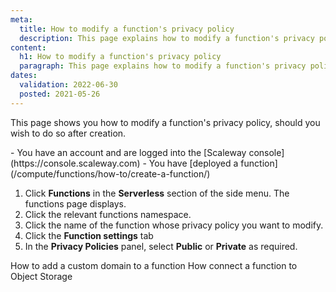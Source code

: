 ```yaml
---
meta:
  title: How to modify a function's privacy policy
  description: This page explains how to modify a function's privacy policy
content:
  h1: How to modify a function's privacy policy
  paragraph: This page explains how to modify a function's privacy policy
dates:
  validation: 2022-06-30
  posted: 2021-05-26
---
```


This page shows you how to modify a function's privacy policy, should you wish to do so after creation.

<Message type="requirement">
  - You have an account and are logged into the [Scaleway console](https://console.scaleway.com)
  - You have [deployed a function](/compute/functions/how-to/create-a-function/)
</Message>

1. Click **Functions** in the **Serverless** section of the side menu. The functions page displays.
2. Click the relevant functions namespace. 
3. Click the name of the function whose privacy policy you want to modify.
4. Click the **Function settings** tab
5. In the **Privacy Policies** panel, select **Public** or **Private** as required.

<Navigation title="See Also">
  <PreviousButton to="/compute/functions/how-to/add-a-custom-domain-name-to-a-function/">How to add a custom domain to a function</PreviousButton>
  <NextButton to="/compute/functions/how-to/connect-function-to-object-storage/">How connect a function to Object Storage</NextButton>
</Navigation>
